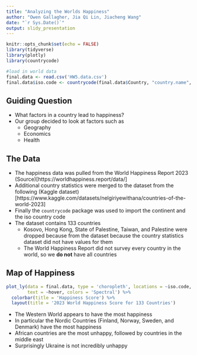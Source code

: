```yaml
---
title: "Analyzing the Worlds Happiness"
author: "Owen Gallagher, Jia Qi Lin, Jiacheng Wang"
date: "`r Sys.Date()`"
output: slidy_presentation
---
```


```r
knitr::opts_chunk$set(echo = FALSE)
library(tidyverse)
library(plotly)
library(countrycode)

#load in world data
final.data <- read.csv('HW5.data.csv')
final.data$iso.code <- countrycode(final.data$Country, "country.name", "iso3c")

```

## Guiding Question

- What factors in a country lead to happiness? 
- Our group decided to look at factors such as 
  - Geography
  - Economics 
  - Health
  
## The Data

- The happiness data was pulled from the World Happiness Report 2023 (Source)[https://worldhappiness.report/data/]
- Additional country statistics were merged to the dataset from the following (Kaggle dataset)[https://www.kaggle.com/datasets/nelgiriyewithana/countries-of-the-world-2023]
- Finally the `countrycode` package was used to import the continent and the iso country code
- The dataset contains 133 countries
  - Kosovo, Hong Kong, State of Palestine, Taiwan, and Palestine were dropped because from the dataset because the country statistics dataset did not have values for them
  - The World Happiness Report did not survey every country in the world, so we **do not** have all countries

## Map of Happiness

```r
plot_ly(data = final.data, type = 'choropleth', locations = ~iso.code, z = ~happiness.score, 
        text = ~hover, colors = 'Spectral') %>%
  colorbar(title = 'Happiness Score') %>%
  layout(title = '2023 World Happiness Score for 133 Countries')
```

- The Western World appears to have the most happiness
- In particular the Nordic Countries (Finland, Norway, Sweden, and Denmark) have the most happiness
- African countries are the most unhappy, followed by countries in the middle east
- Surprisingly Ukraine is not incredibly unhappy


